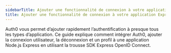 ```yaml
---
sidebarTitle: Ajouter une fonctionnalité de connexion à votre application Express
title: Ajouter une fonctionnalité de connexion à votre application Express
---
```


Auth0 vous permet d’ajouter rapidement l’authentification à presque tous les types d’application. Ce guide explique comment intégrer Auth0, ajouter la connexion utilisateur, la déconnexion et un profil à une application Node.js Express en utilisant la trousse SDK Express OpenID Connect.